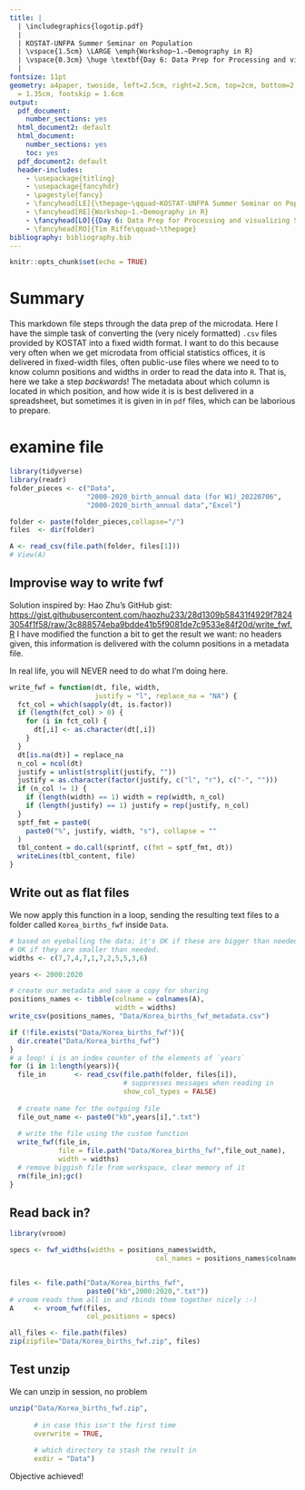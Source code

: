 ```yaml
---
title: | 
  | \includegraphics{logotip.pdf}
  |
  | KOSTAT-UNFPA Summer Seminar on Population
  | \vspace{1.5cm} \LARGE \emph{Workshop~1.~Demography in R}
  | \vspace{0.3cm} \huge \textbf{Day 6: Data Prep for Processing and visualizing South Korean fertility microdata}\vspace{0.6cm}
  | 
fontsize: 11pt
geometry: a4paper, twoside, left=2.5cm, right=2.5cm, top=2cm, bottom=2.8cm, headsep
  = 1.35cm, footskip = 1.6cm
output:
  pdf_document:
    number_sections: yes
  html_document2: default
  html_document:
    number_sections: yes
    toc: yes
  pdf_document2: default
  header-includes:
    - \usepackage{titling}
    - \usepackage{fancyhdr}
    - \pagestyle{fancy}
    - \fancyhead[LE]{\thepage~\qquad~KOSTAT-UNFPA Summer Seminar on Population}
    - \fancyhead[RE]{Workshop~1.~Demography in R}
    - \fancyhead[LO]{{Day 6: Data Prep for Processing and visualizing South Korean fertility microdata}}
    - \fancyhead[RO]{Tim Riffe\qquad~\thepage}
bibliography: bibliography.bib
---
```


```r
knitr::opts_chunk$set(echo = TRUE)
```

\noindent\makebox[\textwidth][c]{
  \begin{minipage}[t]{0.8\textwidth}
    \centering
    \Large{Instructor: Tim Riffe \\ \texttt{tim.riffe@ehu.eus}}
   
    \vspace{.5cm}
    \Large{Assistants: \\ Jinyeon Jo: \texttt{jyjo43043@gmail.com} \\ Rustam Tursun-Zade: \texttt{rustam.tursunzade@gmail.com}}
  \end{minipage}
}


\vspace{0.8cm}
\begin{center}
\large{3 August 2022}
\end{center}
\vspace{0.8cm}

# Summary

This markdown file steps through the data prep of the microdata. Here I have the simple task of converting the (very nicely formatted) `.csv` files provided by KOSTAT into a fixed width format. I want to do this because very often when we get microdata from official statistics offices, it is delivered in fixed-width files, often public-use files where we need to to know column positions and widths in order to read the data into `R`. That is, here we take a step *backwards*! The metadata about which column is located in which position, and how wide it is is best delivered in a spreadsheet, but sometimes it is given in in `pdf` files, which can be laborious to prepare.

# examine file
```r
library(tidyverse)
library(readr)
folder_pieces <- c("Data",
                   "2000-2020_birth_annual data (for W1)_20220706",
                   "2000-2020_birth_annual data","Excel")

folder <- paste(folder_pieces,collapse="/")
files  <- dir(folder)

A <- read_csv(file.path(folder, files[1]))
# View(A)
```

## Improvise way to write fwf
Solution inspired by: Hao Zhu's GitHub gist: [https://gist.githubusercontent.com/haozhu233/28d1309b58431f4929f78243054f1f58/raw/3c888574eba9bdde41b5f9081de7c9533e84f20d/write_fwf.R](https://gist.githubusercontent.com/haozhu233/28d1309b58431f4929f78243054f1f58/raw/3c888574eba9bdde41b5f9081de7c9533e84f20d/write_fwf.R)
I have modified the function a bit to get the result we want: no headers given, this information is delivered with the column positions in a metadata file.

In real life, you will NEVER need to do what I'm doing here.

```r
write_fwf = function(dt, file, width, 
                     justify = "l", replace_na = "NA") {
  fct_col = which(sapply(dt, is.factor))
  if (length(fct_col) > 0) {
    for (i in fct_col) {
      dt[,i] <- as.character(dt[,i])
    }
  }
  dt[is.na(dt)] = replace_na
  n_col = ncol(dt)
  justify = unlist(strsplit(justify, ""))
  justify = as.character(factor(justify, c("l", "r"), c("-", "")))
  if (n_col != 1) {
    if (length(width) == 1) width = rep(width, n_col)
    if (length(justify) == 1) justify = rep(justify, n_col)
  }
  sptf_fmt = paste0(
    paste0("%", justify, width, "s"), collapse = ""
  )
  tbl_content = do.call(sprintf, c(fmt = sptf_fmt, dt))
  writeLines(tbl_content, file)
}
```

## Write out as flat files

We now apply this function in a loop, sending the resulting text files to a folder called `Korea_births_fwf` inside `Data`.
```r
# based on eyeballing the data; it's OK if these are bigger than needed; not
# OK if they are smaller than needed.
widths <- c(7,7,4,7,1,7,2,5,5,3,6)

years <- 2000:2020

# create our metadata and save a copy for sharing
positions_names <- tibble(colname = colnames(A), 
                          width = widths)
write_csv(positions_names, "Data/Korea_births_fwf_metadata.csv")

if (!file.exists("Data/Korea_births_fwf")){
  dir.create("Data/Korea_births_fwf")
}
# a loop! i is an index counter of the elements of `years`
for (i in 1:length(years)){
  file_in       <- read_csv(file.path(folder, files[i]), 
                            # suppresses messages when reading in
                            show_col_types = FALSE)
  
  # create name for the outgoing file
  file_out_name <- paste0("kb",years[i],".txt")
  
  # write the file using the custom function
  write_fwf(file_in,
            file = file.path("Data/Korea_births_fwf",file_out_name), 
            width = widths)
  # remove biggish file from workspace, clear memory of it
  rm(file_in);gc()
}

```

## Read back in?

```r
library(vroom)

specs <- fwf_widths(widths = positions_names$width,
                                    col_names = positions_names$colname) 


files <- file.path("Data/Korea_births_fwf",
                   paste0("kb",2000:2020,".txt"))
# vroom reads them all in and rbinds them together nicely :-)
A     <- vroom_fwf(files,
                   col_positions = specs)

all_files <- file.path(files)
zip(zipfile="Data/Korea_births_fwf.zip", files)
```

## Test unzip

We can unzip in session, no problem
```r
unzip("Data/Korea_births_fwf.zip", 
      
      # in case this isn't the first time
      overwrite = TRUE, 
      
      # which directory to stash the result in
      exdir = "Data")
```

Objective achieved!

